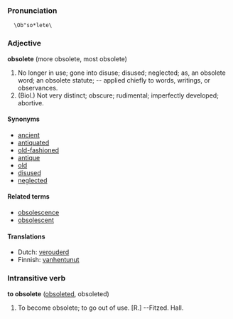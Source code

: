 ===Pronunciation=== 
   \Ob"so*lete\

===Adjective===
'''obsolete''' (more obsolete, most obsolete)

#No longer in use; gone into disuse; disused; neglected; as, an obsolete word; an obsolete statute; -- applied chiefly to words, writings, or observances.
#(Biol.) Not very distinct; obscure; rudimental; imperfectly developed; abortive.

==== Synonyms ====
*[[ancient]]
*[[antiquated]]
*[[old-fashioned]]
*[[antique]]
*[[old]]
*[[disused]]
*[[neglected]]

==== Related terms ====
*[[obsolescence]]
*[[obsolescent]]

==== Translations ====
*Dutch: [[verouderd]]
*Finnish: [[vanhentunut]]

===Intransitive verb===
'''to obsolete''' ([[obsoleted]], obsoleted)

# To become obsolete; to go out of use. [R.] --Fitzed. Hall.